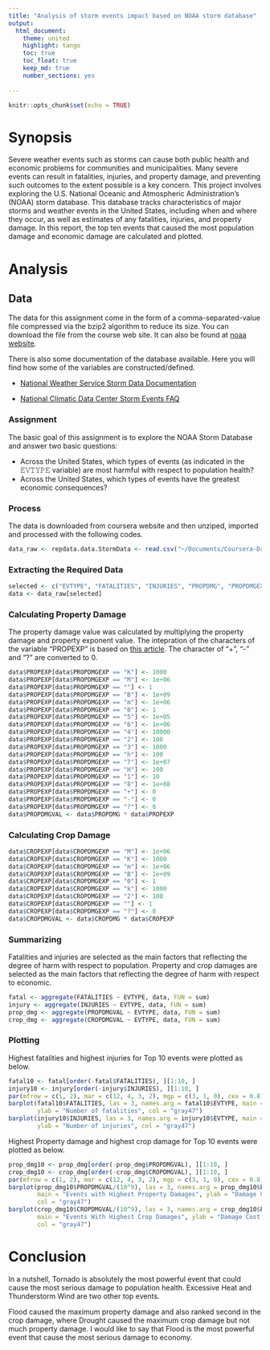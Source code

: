 ```yaml
---
title: "Analysis of storm events impact based on NOAA storm database"
output: 
  html_document:
    theme: united
    highlight: tango
    toc: true
    toc_float: true
    keep_md: true
    number_sections: yes
    
---
```

```r
knitr::opts_chunk$set(echo = TRUE)
```

# Synopsis

Severe weather events such as storms can cause both public health and economic problems for communities and municipalities. Many severe events can result in fatalities, injuries, and property damage, and preventing such outcomes to the extent possible is a key concern. This project involves exploring the U.S. National Oceanic and Atmospheric Administration’s (NOAA) storm database. This database tracks characteristics of major storms and weather events in the United States, including when and where they occur, as well as estimates of any fatalities, injuries, and property damage. In this report, the top ten events that caused the most population damage and economic damage are calculated and plotted.  

# Analysis

## Data

The data for this assignment come in the form of a comma-separated-value file compressed via the bzip2 algorithm to reduce its size. You can download the file from the course web site. It can also be found at [noaa website](https://www.ncdc.noaa.gov/stormevents/ftp.jsp).

There is also some documentation of the database available. Here you will find how some of the variables are constructed/defined.

- [National Weather Service Storm Data Documentation](https://d396qusza40orc.cloudfront.net/repdata%2Fpeer2_doc%2Fpd01016005curr.pdf)

- [National Climatic Data Center Storm Events FAQ](https://d396qusza40orc.cloudfront.net/repdata%2Fpeer2_doc%2FNCDC%20Storm%20Events-FAQ%20Page.pdf)

### Assignment

The basic goal of this assignment is to explore the NOAA Storm Database and answer two basic questions:

- Across the United States, which types of events (as indicated in the 𝙴𝚅𝚃𝚈𝙿𝙴 variable) are most harmful with respect to population health?
- Across the United States, which types of events have the greatest economic consequences?

### Process

The data is downloaded from coursera website and then unziped, imported and processed with the following codes.

```r
data_raw <- repdata.data.StormData <- read.csv("~/Documents/Coursera-Data-Science-data/repdata-data-StormData.csv")
```

### Extracting the Required Data

```r
selected <- c("EVTYPE", "FATALITIES", "INJURIES", "PROPDMG", "PROPDMGEXP", "CROPDMG", "CROPDMGEXP")
data <- data_raw[selected]
```

### Calculating Property Damage

The property damage value was calculated by multiplying the property damage and property exponent value. The intepration of the characters of the variable "PROPEXP" is based on [this article](https://rstudio-pubs-static.s3.amazonaws.com/58957_37b6723ee52b455990e149edde45e5b6.html). The character of "+", "-" and "?" are converted to 0.

```r
data$PROPEXP[data$PROPDMGEXP == "K"] <- 1000
data$PROPEXP[data$PROPDMGEXP == "M"] <- 1e+06
data$PROPEXP[data$PROPDMGEXP == ""] <- 1
data$PROPEXP[data$PROPDMGEXP == "B"] <- 1e+09
data$PROPEXP[data$PROPDMGEXP == "m"] <- 1e+06
data$PROPEXP[data$PROPDMGEXP == "0"] <- 1
data$PROPEXP[data$PROPDMGEXP == "5"] <- 1e+05
data$PROPEXP[data$PROPDMGEXP == "6"] <- 1e+06
data$PROPEXP[data$PROPDMGEXP == "4"] <- 10000
data$PROPEXP[data$PROPDMGEXP == "2"] <- 100
data$PROPEXP[data$PROPDMGEXP == "3"] <- 1000
data$PROPEXP[data$PROPDMGEXP == "h"] <- 100
data$PROPEXP[data$PROPDMGEXP == "7"] <- 1e+07
data$PROPEXP[data$PROPDMGEXP == "H"] <- 100
data$PROPEXP[data$PROPDMGEXP == "1"] <- 10
data$PROPEXP[data$PROPDMGEXP == "8"] <- 1e+08
data$PROPEXP[data$PROPDMGEXP == "+"] <- 0
data$PROPEXP[data$PROPDMGEXP == "-"] <- 0
data$PROPEXP[data$PROPDMGEXP == "?"] <- 0
data$PROPDMGVAL <- data$PROPDMG * data$PROPEXP

```
### Calculating Crop Damage

```r
data$CROPEXP[data$CROPDMGEXP == "M"] <- 1e+06
data$CROPEXP[data$CROPDMGEXP == "K"] <- 1000
data$CROPEXP[data$CROPDMGEXP == "m"] <- 1e+06
data$CROPEXP[data$CROPDMGEXP == "B"] <- 1e+09
data$CROPEXP[data$CROPDMGEXP == "0"] <- 1
data$CROPEXP[data$CROPDMGEXP == "k"] <- 1000
data$CROPEXP[data$CROPDMGEXP == "2"] <- 100
data$CROPEXP[data$CROPDMGEXP == ""] <- 1
data$CROPEXP[data$CROPDMGEXP == "?"] <- 0
data$CROPDMGVAL <- data$CROPDMG * data$CROPEXP
```

### Summarizing

Fatalities and injuries are selected as the main factors that reflecting the degree of harm with respect to population. Property and crop damages are selected as the main factors that reflecting the degree of harm with respect to economic.

```r
fatal <- aggregate(FATALITIES ~ EVTYPE, data, FUN = sum)
injury <- aggregate(INJURIES ~ EVTYPE, data, FUN = sum)
prop_dmg <- aggregate(PROPDMGVAL ~ EVTYPE, data, FUN = sum)
crop_dmg <- aggregate(CROPDMGVAL ~ EVTYPE, data, FUN = sum)
```

### Plotting

Highest fatalities and highest injuries for Top 10 events were plotted as below.

```r
fatal10 <- fatal[order(-fatal$FATALITIES), ][1:10, ]
injury10 <- injury[order(-injury$INJURIES), ][1:10, ]
par(mfrow = c(1, 2), mar = c(12, 4, 3, 2), mgp = c(3, 1, 0), cex = 0.8)
barplot(fatal10$FATALITIES, las = 3, names.arg = fatal10$EVTYPE, main = "Events with Highest Fatalities", 
        ylab = "Number of fatalities", col = "gray47")
barplot(injury10$INJURIES, las = 3, names.arg = injury10$EVTYPE, main = "Events with Highest Injuries", 
        ylab = "Number of injuries", col = "gray47")
```

Highest Property damage and highest crop damage for Top 10 events were plotted as below.

```r
prop_dmg10 <- prop_dmg[order(-prop_dmg$PROPDMGVAL), ][1:10, ]
crop_dmg10 <- crop_dmg[order(-crop_dmg$CROPDMGVAL), ][1:10, ]
par(mfrow = c(1, 2), mar = c(12, 4, 3, 2), mgp = c(3, 1, 0), cex = 0.8)
barplot(prop_dmg10$PROPDMGVAL/(10^9), las = 3, names.arg = prop_dmg10$EVTYPE, 
        main = "Events with Highest Property Damages", ylab = "Damage Cost ($ billions)", 
        col = "gray47")
barplot(crop_dmg10$CROPDMGVAL/(10^9), las = 3, names.arg = crop_dmg10$EVTYPE, 
        main = "Events With Highest Crop Damages", ylab = "Damage Cost ($ billions)", 
        col = "gray47")
```

# Conclusion

In a nutshell, Tornado is absolutely the most powerful event that could cause the most serious damage to population health. Excessive Heat and Thunderstorm Wind are two other top events.

Flood caused the maximum property damage and also ranked second in the crop damage, where Drought caused the maximum crop damage but not much property damage. I would like to say that Flood is the most powerful event that cause the most serious damage to economy.